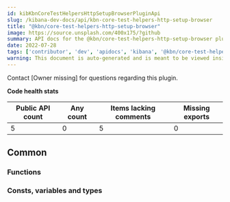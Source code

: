 ```yaml
---
id: kibKbnCoreTestHelpersHttpSetupBrowserPluginApi
slug: /kibana-dev-docs/api/kbn-core-test-helpers-http-setup-browser
title: "@kbn/core-test-helpers-http-setup-browser"
image: https://source.unsplash.com/400x175/?github
summary: API docs for the @kbn/core-test-helpers-http-setup-browser plugin
date: 2022-07-28
tags: ['contributor', 'dev', 'apidocs', 'kibana', '@kbn/core-test-helpers-http-setup-browser']
warning: This document is auto-generated and is meant to be viewed inside our experimental, new docs system. Reach out in #docs-engineering for more info.
---
```




Contact [Owner missing] for questions regarding this plugin.

**Code health stats**

| Public API count  | Any count | Items lacking comments | Missing exports |
|-------------------|-----------|------------------------|-----------------|
| 5 | 0 | 5 | 0 |

## Common

### Functions
<DocDefinitionList data={kbnCoreTestHelpersHttpSetupBrowserObj.common.functions}/>

### Consts, variables and types
<DocDefinitionList data={kbnCoreTestHelpersHttpSetupBrowserObj.common.misc}/>

